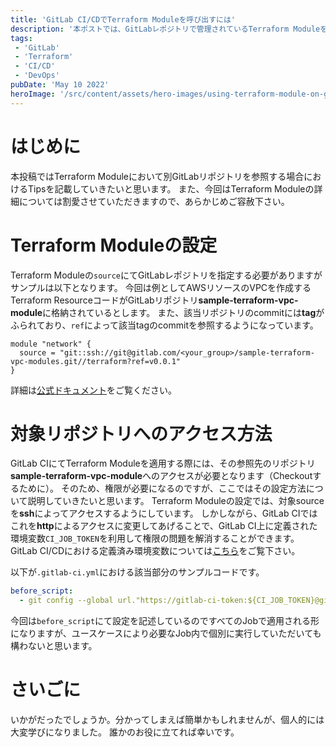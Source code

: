 ```yaml
---
title: 'GitLab CI/CDでTerraform Moduleを呼び出すには'
description: '本ポストでは、GitLabレポジトリで管理されているTerraform ModuleをGitLab CI上から参照する際の方法を記載します。'
tags:
 - 'GitLab'
 - 'Terraform'
 - 'CI/CD'
 - 'DevOps'
pubDate: 'May 10 2022'
heroImage: '/src/content/assets/hero-images/using-terraform-module-on-gitlab-cicd.png'
---
```


# はじめに
本投稿ではTerraform Moduleにおいて別GitLabリポジトリを参照する場合におけるTipsを記載していきたいと思います。
また、今回はTerraform Moduleの詳細については割愛させていただきますので、あらかじめご容赦下さい。

# Terraform Moduleの設定
Terraform Moduleの`source`にてGitLabレポジトリを指定する必要がありますがサンプルは以下となります。
今回は例としてAWSリソースのVPCを作成するTerraform ResourceコードがGitLabリポジトリ**sample-terraform-vpc-module**に格納されているとします。
また、該当リポジトリのcommitには**tag**がふられており、`ref`によって該当tagのcommitを参照するようになっています。

```hcl
module "network" {
  source = "git::ssh://git@gitlab.com/<your_group>/sample-terraform-vpc-modules.git//terraform?ref=v0.0.1"
}
```

詳細は[公式ドキュメント](https://developer.hashicorp.com/terraform/language/modules/sources#generic-git-repository)をご覧ください。

# 対象リポジトリへのアクセス方法
GitLab CIにてTerraform Moduleを適用する際には、その参照先のリポジトリ**sample-terraform-vpc-module**へのアクセスが必要となります（Checkoutするために）。
そのため、権限が必要になるのですが、ここではその設定方法について説明していきたいと思います。
Terraform Moduleの設定では、対象sourceを**ssh**によってアクセスするようにしています。
しかしながら、GitLab CIではこれを**http**によるアクセスに変更してあげることで、GitLab CI上に定義された環境変数`CI_JOB_TOKEN`を利用して権限の問題を解消することができます。
GitLab CI/CDにおける定義済み環境変数については[こちら](https://gitlab-docs.creationline.com/ee/ci/variables/predefined_variables.html)をご覧下さい。

以下が`.gitlab-ci.yml`における該当部分のサンプルコードです。

```yaml
before_script:
  - git config --global url."https://gitlab-ci-token:${CI_JOB_TOKEN}@gitlab.com/<your_group>/sample-terraform-vpc-module.git".insteadOf ssh://git@gitlab.com/<your_group>/sample-terraform-vpc-module.git
```

今回は`before_script`にて設定を記述しているのですべてのJobで適用される形になりますが、ユースケースにより必要なJob内で個別に実行していただいても構わないと思います。

# さいごに
いかがだったでしょうか。分かってしまえば簡単かもしれませんが、個人的には大変学びになりました。
誰かのお役に立てれば幸いです。
